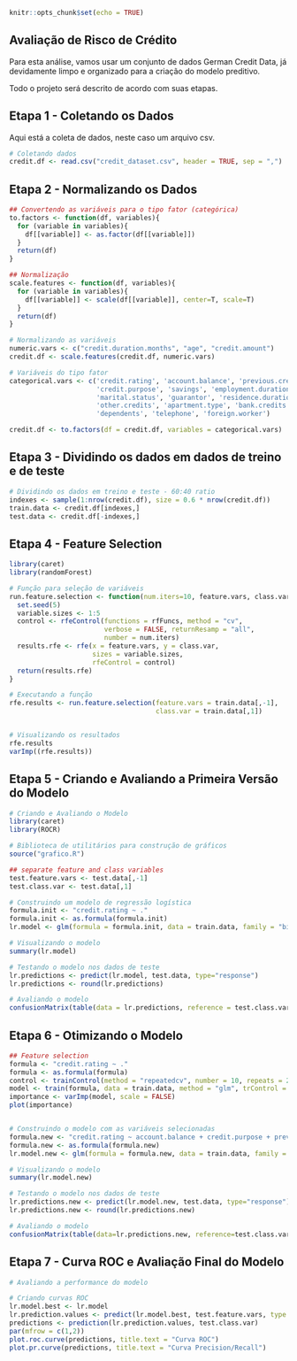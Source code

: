 ```{r setup, include=FALSE}
knitr::opts_chunk$set(echo = TRUE)
```


## Avaliação de Risco de Crédito

Para esta análise, vamos usar um conjunto de dados German Credit Data, já devidamente limpo e organizado para a criação do modelo preditivo.

Todo o projeto será descrito de acordo com suas etapas. 


## Etapa 1 - Coletando os Dados

Aqui está a coleta de dados, neste caso um arquivo csv.


```{r coleta}
# Coletando dados
credit.df <- read.csv("credit_dataset.csv", header = TRUE, sep = ",")
```


## Etapa 2 - Normalizando os Dados



```{r normalizando}
## Convertendo as variáveis para o tipo fator (categórica)
to.factors <- function(df, variables){
  for (variable in variables){
    df[[variable]] <- as.factor(df[[variable]])
  }
  return(df)
}

## Normalização
scale.features <- function(df, variables){
  for (variable in variables){
    df[[variable]] <- scale(df[[variable]], center=T, scale=T)
  }
  return(df)
}

# Normalizando as variáveis
numeric.vars <- c("credit.duration.months", "age", "credit.amount")
credit.df <- scale.features(credit.df, numeric.vars)

# Variáveis do tipo fator
categorical.vars <- c('credit.rating', 'account.balance', 'previous.credit.payment.status',
                      'credit.purpose', 'savings', 'employment.duration', 'installment.rate',
                      'marital.status', 'guarantor', 'residence.duration', 'current.assets',
                      'other.credits', 'apartment.type', 'bank.credits', 'occupation', 
                      'dependents', 'telephone', 'foreign.worker')

credit.df <- to.factors(df = credit.df, variables = categorical.vars)

```


## Etapa 3 - Dividindo os dados em dados de treino e de teste


```{r treinamento}
# Dividindo os dados em treino e teste - 60:40 ratio
indexes <- sample(1:nrow(credit.df), size = 0.6 * nrow(credit.df))
train.data <- credit.df[indexes,]
test.data <- credit.df[-indexes,]

```


## Etapa 4 - Feature Selection



```{r performance}
library(caret) 
library(randomForest) 

# Função para seleção de variáveis
run.feature.selection <- function(num.iters=10, feature.vars, class.var){
  set.seed(5)
  variable.sizes <- 1:5
  control <- rfeControl(functions = rfFuncs, method = "cv", 
                        verbose = FALSE, returnResamp = "all", 
                        number = num.iters)
  results.rfe <- rfe(x = feature.vars, y = class.var, 
                     sizes = variable.sizes, 
                     rfeControl = control)
  return(results.rfe)
}

# Executando a função
rfe.results <- run.feature.selection(feature.vars = train.data[,-1], 
                                     class.var = train.data[,1])


# Visualizando os resultados
rfe.results
varImp((rfe.results))
```


## Etapa 5 - Criando e Avaliando a Primeira Versão do Modelo
 
```{r avaliando}
# Criando e Avaliando o Modelo
library(caret) 
library(ROCR) 

# Biblioteca de utilitários para construção de gráficos
source("grafico.R") 

## separate feature and class variables
test.feature.vars <- test.data[,-1]
test.class.var <- test.data[,1]

# Construindo um modelo de regressão logística
formula.init <- "credit.rating ~ ."
formula.init <- as.formula(formula.init)
lr.model <- glm(formula = formula.init, data = train.data, family = "binomial")

# Visualizando o modelo
summary(lr.model)

# Testando o modelo nos dados de teste
lr.predictions <- predict(lr.model, test.data, type="response")
lr.predictions <- round(lr.predictions)

# Avaliando o modelo
confusionMatrix(table(data = lr.predictions, reference = test.class.var), positive = '1')
```


## Etapa 6 - Otimizando o Modelo


```{r otimizando}
## Feature selection
formula <- "credit.rating ~ ."
formula <- as.formula(formula)
control <- trainControl(method = "repeatedcv", number = 10, repeats = 2)
model <- train(formula, data = train.data, method = "glm", trControl = control)
importance <- varImp(model, scale = FALSE)
plot(importance)


# Construindo o modelo com as variáveis selecionadas
formula.new <- "credit.rating ~ account.balance + credit.purpose + previous.credit.payment.status + savings + credit.duration.months"
formula.new <- as.formula(formula.new)
lr.model.new <- glm(formula = formula.new, data = train.data, family = "binomial")

# Visualizando o modelo
summary(lr.model.new)

# Testando o modelo nos dados de teste
lr.predictions.new <- predict(lr.model.new, test.data, type="response") 
lr.predictions.new <- round(lr.predictions.new)

# Avaliando o modelo
confusionMatrix(table(data=lr.predictions.new, reference=test.class.var), positive='1')
```

## Etapa 7 - Curva ROC e Avaliação Final do Modelo

```{r curva}
# Avaliando a performance do modelo

# Criando curvas ROC
lr.model.best <- lr.model
lr.prediction.values <- predict(lr.model.best, test.feature.vars, type = "response")
predictions <- prediction(lr.prediction.values, test.class.var)
par(mfrow = c(1,2))
plot.roc.curve(predictions, title.text = "Curva ROC")
plot.pr.curve(predictions, title.text = "Curva Precision/Recall")
```